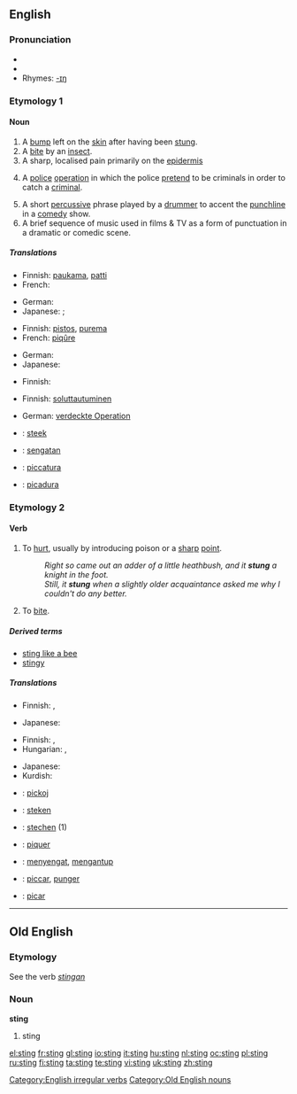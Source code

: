 {{wikipedia|dab=sting}}
==English==

===Pronunciation===
* {{IPA|/'stɪɳ/}}
* {{audio|en-us-sting.ogg|Audio (US)}}
* Rhymes: [[Rhymes:English:-ɪŋ|-ɪŋ]]

===Etymology 1===
{{OE.}} {{term|sting||lang=ang}}

====Noun====
{{en-noun}}

# A [[bump]] left on the [[skin]] after having been [[stung]].
# A [[bite]] by an [[insect]].
# A sharp, localised pain primarily on the [[epidermis]]
# {{law enforcement}} A [[police]] [[operation]] in which the police [[pretend]] to be criminals in order to catch a [[criminal]].
# A short [[percussive]] phrase played by a [[drummer]] to accent the [[punchline]] in a [[comedy]] show.
# A  brief sequence of music used in films & TV as a form of punctuation in a dramatic or comedic scene.

=====Translations=====
{{trans-top|bump on skin after having been stung}}
* Finnish: [[paukama]], [[patti]]
* French: {{t+|fr|piqûre}}
{{trans-mid}}
* German: {{t+|de|Stich|m}}
* Japanese: {{qualifier|general}} {{t|ja|刺し傷|tr=sashi-kizu|sc=Jpan}}; {{qualifier|formal}} {{t|ja|刺傷|tr=shishō|sc=Jpan}}
{{trans-bottom}}

{{trans-top|bite by an insect}}
* Finnish: [[pistos]], [[purema]]
* French: [[piqûre]]
{{trans-mid}}
* German: {{t-|de|Insektenbiss|m}}
* Japanese: {{t|ja|虫さされ|tr=mushi-sasare|sc=Jpan}}
{{trans-bottom}}

{{trans-top|sharp, localised pain in epidermis}}
* Finnish: {{t-|fi|pisto}}
{{trans-mid}}
{{trans-bottom}}

{{trans-top|police operation}}
* Finnish: [[soluttautua|soluttautuminen]]
{{trans-mid}}
* German: [[verdeckte Operation]] {{f}}
{{trans-bottom}}

{{checktrans-top}}
<!--Remove this section once all of the translations below have been moved into the tables above.-->
* {{ttbc|Dutch}}: [[steek]]
* {{ttbc|Indonesian}}: [[sengat|sengatan]]
* {{ttbc|Interlingua}}: [[piccatura]]
* {{ttbc|Spanish}}: [[picadura]]
{{checktrans-bottom}}

===Etymology 2===
{{etyl|ang|en}} {{term|stingan||lang=ang}}

====Verb====
{{en-verb|stings|stinging|'''[[stang]]''' or '''[[stung]]'''|stung}}

# {{transitive}} To [[hurt]], usually by introducing poison or a [[sharp]] [[point]].
#: ''Right so came out an adder of a little heathbush, and it '''stung''' a knight in the foot.''
#: ''Still, it '''stung''' when a slightly older acquaintance asked me why I couldn't do any better.''
# {{transitive|of an insect}} To [[bite]].

=====Derived terms=====
* [[sting like a bee]]
* [[stingy]]

=====Translations=====
{{trans-top|to hurt}}
* Finnish: {{t+|fi|pistää}}, {{t+|fi|purra}}
{{trans-mid}}
* Japanese: {{t-|ja|刺す|tr=sasu|sc=Jpan}}
{{trans-bottom}}

{{trans-top|of an insect: to bite}}
* Finnish: {{t+|fi|pistää}}, {{t+|fi|purra}}
* Hungarian: {{t|hu|szúr}}, {{t|hu|csíp}}
{{trans-mid}}
* Japanese: {{t+|ja|食う|tr=kū|sc=Jpan}}
* Kurdish: {{KUchar|[[پێوه‌دان]]}}
{{trans-bottom}}

{{checktrans-top}}
* {{ttbc|Albanian}}: [[pickoj]]
* {{ttbc|Dutch}}: [[steken]]
* {{ttbc|German}}: [[stechen]] (1)
* {{ttbc|French}}: [[piquer]]
{{checktrans-mid}}
* {{ttbc|Indonesian}}: [[sengat|menyengat]], [[antup|mengantup]]
* {{ttbc|Interlingua}}: [[piccar]], [[punger]]
* {{ttbc|Spanish}}: [[picar]]
{{checktrans-bottom}}

[[Category:English irregular verbs]]

----

==Old English==

===Etymology===
See the verb ''[[stingan]]''

===Noun===
'''sting'''

# sting

[[Category:Old English nouns]]

[[el:sting]]
[[fr:sting]]
[[gl:sting]]
[[io:sting]]
[[it:sting]]
[[hu:sting]]
[[nl:sting]]
[[oc:sting]]
[[pl:sting]]
[[ru:sting]]
[[fi:sting]]
[[ta:sting]]
[[te:sting]]
[[vi:sting]]
[[uk:sting]]
[[zh:sting]]